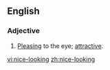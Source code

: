 ==English==
===Adjective===
{{en-adj|pos=[[nice]]-[[looking]]}}
# [[pleasing|Pleasing]] to the eye; [[attractive]].

[[vi:nice-looking]]
[[zh:nice-looking]]